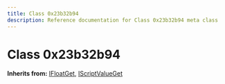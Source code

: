 ```yaml
---
title: Class 0x23b32b94
description: Reference documentation for Class 0x23b32b94 meta class
---
```



# Class 0x23b32b94

**Inherits from:** [IFloatGet](/classes/ifloatget), [IScriptValueGet](/classes/iscriptvalueget)

<ClassDetails file="/db/classes/0x23b32b94.57ba746c9604.json" />
